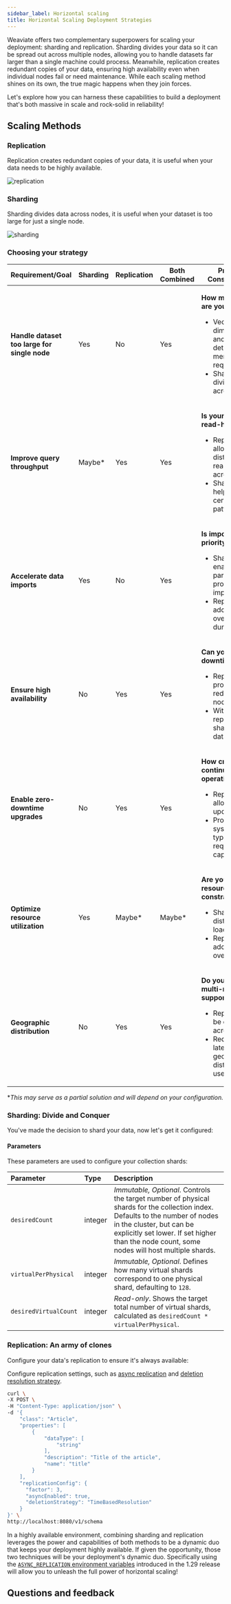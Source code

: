 ```yaml
---
sidebar_label: Horizontal scaling
title: Horizontal Scaling Deployment Strategies
---
```




Weaviate offers two complementary superpowers for scaling your deployment: sharding and replication.
Sharding divides your data so it can be spread out across multiple nodes, allowing you to handle datasets far larger than a single machine could process.
Meanwhile, replication creates redundant copies of your data, ensuring high availability even when individual nodes fail or need maintenance.
While each scaling method shines on its own, the true magic happens when they join forces.

Let's explore how you can harness these capabilities to build a deployment that's both massive in scale and rock-solid in reliability!

## Scaling Methods



### Replication

Replication creates redundant copies of your data, it is useful when your data needs to be highly available.

![replication](./img/weaviate-blog-replication.png)

### Sharding

Sharding divides data across nodes, it is useful when your dataset is too large for just a single node.

![sharding](./img/weaviate-blog-sharding.png)


### Choosing your strategy

<table className="decision-matrix">
  <colgroup>
    <col style={{ width: '25%' }} />
    <col style={{ width: '15%' }} />
    <col style={{ width: '15%' }} />
    <col style={{ width: '15%' }} />
    <col style={{ width: '30%' }} />
  </colgroup>
  <thead>
    <tr>
      <th>Requirement/Goal</th>
      <th>Sharding</th>
      <th>Replication</th>
      <th>Both Combined</th>
      <th>Primary Consideration</th>
    </tr>
  </thead>
  <tbody>
    <tr>
      <td>
        <strong>Handle dataset too large for single node</strong>
      </td>
      <td className="access-cell" style={{ textAlign: 'center' }}>
        <div className="access-level">Yes</div>
      </td>
      <td className="access-cell" style={{ textAlign: 'center' }}>
        <div className="access-level">No</div>
      </td>
      <td className="access-cell" style={{ textAlign: 'center' }}>
        <div className="access-level">Yes</div>
      </td>
      <td className="constraints-cell">
        <div className="constraints-level">
          <p><strong>How much data are you storing?</strong></p>
          <ul>
            <li>
              Vector dimensions and count determine memory requirements
            </li>
            <li>
              Sharding divides this across nodes
            </li>
          </ul>
        </div>
      </td>
    </tr>
    <tr>
      <td>
        <strong>Improve query throughput</strong>
      </td>
      <td className="access-cell" style={{ textAlign: 'center' }}>
        <div className="access-level">Maybe*</div>
      </td>
      <td className="access-cell" style={{ textAlign: 'center' }}>
        <div className="access-level">Yes</div>
      </td>
      <td className="access-cell" style={{ textAlign: 'center' }}>
        <div className="access-level">Yes</div>
      </td>
      <td className="constraints-cell">
        <div className="constraints-level">
          <p><strong>Is your workload read-heavy?</strong></p>
          <ul>
            <li>
              Replication allows distributing read queries across nodes
            </li>
            <li>
              Sharding may help with certain query patterns
            </li>
          </ul>
        </div>
      </td>
    </tr>
    <tr>
      <td>
        <strong>Accelerate data imports</strong>
      </td>
      <td className="access-cell" style={{ textAlign: 'center' }}>
        <div className="access-level">Yes</div>
      </td>
      <td className="access-cell" style={{ textAlign: 'center' }}>
        <div className="access-level">No</div>
      </td>
      <td className="access-cell" style={{ textAlign: 'center' }}>
        <div className="access-level">Yes</div>
      </td>
      <td className="constraints-cell">
        <div className="constraints-level">
          <p><strong>Is import speed a priority?</strong></p>
          <ul>
            <li>
              Sharding enables parallel processing of imports
            </li>
            <li>
              Replication adds overhead during imports
            </li>
          </ul>
        </div>
      </td>
    </tr>
    <tr>
      <td>
        <strong>Ensure high availability</strong>
      </td>
      <td className="access-cell" style={{ textAlign: 'center' }}>
        <div className="access-level">No</div>
      </td>
      <td className="access-cell" style={{ textAlign: 'center' }}>
        <div className="access-level">Yes</div>
      </td>
      <td className="access-cell" style={{ textAlign: 'center' }}>
        <div className="access-level">Yes</div>
      </td>
      <td className="constraints-cell">
        <div className="constraints-level">
          <p><strong>Can you tolerate downtime?</strong></p>
          <ul>
            <li>
              Replication provides redundancy if nodes fail
            </li>
            <li>
              Without replication, shard loss = data loss
            </li>
          </ul>
        </div>
      </td>
    </tr>
    <tr>
      <td>
        <strong>Enable zero-downtime upgrades</strong>
      </td>
      <td className="access-cell" style={{ textAlign: 'center' }}>
        <div className="access-level">No</div>
      </td>
      <td className="access-cell" style={{ textAlign: 'center' }}>
        <div className="access-level">Yes</div>
      </td>
      <td className="access-cell" style={{ textAlign: 'center' }}>
        <div className="access-level">Yes</div>
      </td>
      <td className="constraints-cell">
        <div className="constraints-level">
          <p><strong>How critical is continuous operation?</strong></p>
          <ul>
            <li>
              Replication allows rolling updates
            </li>
            <li>
              Production systems typically require this capability
            </li>
          </ul>
        </div>
      </td>
    </tr>
    <tr>
      <td>
        <strong>Optimize resource utilization</strong>
      </td>
      <td className="access-cell" style={{ textAlign: 'center' }}>
        <div className="access-level">Yes</div>
      </td>
      <td className="access-cell" style={{ textAlign: 'center' }}>
        <div className="access-level">Maybe*</div>
      </td>
      <td className="access-cell" style={{ textAlign: 'center' }}>
        <div className="access-level">Maybe*</div>
      </td>
      <td className="constraints-cell">
        <div className="constraints-level">
          <p><strong>Are you resource-constrained?</strong></p>
          <ul>
            <li>
              Sharding distributes load efficiently
            </li>
            <li>
              Replication adds resource overhead
            </li>
          </ul>
        </div>
      </td>
    </tr>
    <tr>
      <td>
        <strong>Geographic distribution</strong>
      </td>
      <td className="access-cell" style={{ textAlign: 'center' }}>
        <div className="access-level">No</div>
      </td>
      <td className="access-cell" style={{ textAlign: 'center' }}>
        <div className="access-level">Yes</div>
      </td>
      <td className="access-cell" style={{ textAlign: 'center' }}>
        <div className="access-level">Yes</div>
      </td>
      <td className="constraints-cell">
        <div className="constraints-level">
          <p><strong>Do you need multi-region support?</strong></p>
          <ul>
            <li>
              Replicas can be deployed across regions
            </li>
            <li>
              Reduces latency for geographically distributed users
            </li>
          </ul>
        </div>
      </td>
    </tr>
  </tbody>
</table>

**This may serve as a partial solution and will depend on your configuration.*

### Sharding: Divide and Conquer

You've made the decision to shard your data, now let's get it configured:


<Tabs groupId="languages">
  <TabItem value="py" label="Python">
    <FilteredTextBlock
      text={PyCode}
      startMarker="# START ShardingSettings"
      endMarker="# END ShardingSettings"
      language="py"
    />
  </TabItem>

  <TabItem value="js" label="JS/TS">
    <FilteredTextBlock
      text={TSCode}
      startMarker="// START ShardingSettings"
      endMarker="// END ShardingSettings"
      language="ts"
    />
  </TabItem>


</Tabs>

#### Parameters

These parameters are used to configure your collection shards:

| Parameter             | Type    | Description                                                                                                                                                                                                                                                                                          |
| :-------------------- | :------ | :--------------------------------------------------------------------------------------------------------------------------------------------------------------------------------------------------------------------------------------------------------------------------------------------------- |
| `desiredCount`        | integer | *Immutable, Optional*. Controls the target number of physical shards for the collection index. Defaults to the number of nodes in the cluster, but can be explicitly set lower. If set higher than the node count, some nodes will host multiple shards.                                                  |
| `virtualPerPhysical`  | integer | *Immutable, Optional*. Defines how many virtual shards correspond to one physical shard, defaulting to `128`.                                                                                                               |
| `desiredVirtualCount` | integer | *Read-only*. Shows the target total number of virtual shards, calculated as `desiredCount * virtualPerPhysical`.                                                                                                                                                                                    |


### Replication: An army of clones

Configure your data's replication to ensure it's always available:


<RaftRFChangeWarning/>

Configure replication settings, such as [async replication](/deploy/configuration/replication.md#async-replication-settings) and [deletion resolution strategy](/weaviate/concepts/replication-architecture/consistency.md#deletion-resolution-strategies).

<Tabs groupId="languages">
  <TabItem value="py" label="Python">
    <FilteredTextBlock
      text={PyCode}
      startMarker="# START AllReplicationSettings"
      endMarker="# END AllReplicationSettings"
      language="py"
      docRefs={[
        "weaviate.collections.classes.html#weaviate.collections.classes.config.Configure"
      ]}
    />
  </TabItem>

  <TabItem value="js" label="JS/TS">
    <FilteredTextBlock
      text={TSCode}
      startMarker="// START AllReplicationSettings"
      endMarker="// END AllReplicationSettings"
      language="ts"
    />
  </TabItem>

  <TabItem value="curl" label="cURL">

```bash
curl \
-X POST \
-H "Content-Type: application/json" \
-d '{
    "class": "Article",
    "properties": [
        {
            "dataType": [
                "string"
            ],
            "description": "Title of the article",
            "name": "title"
        }
    ],
    "replicationConfig": {
      "factor": 3,
      "asyncEnabled": true,
      "deletionStrategy": "TimeBasedResolution"
    }
}' \
http://localhost:8080/v1/schema
```

</TabItem>
</Tabs>


In a highly available environment, combining sharding and replication leverages the power and
capabilities of both methods to be a dynamic duo that keeps your deployment highly available.
If given the opportunity, those two techniques will be your deployment's dynamic duo.
Specifically using the [`ASYNC_REPLICATION` environment variables](./async-rep.md) introduced in the 1.29 release
will allow you to unleash the full power of horizontal scaling!

## Questions and feedback


<DocsFeedback/>
